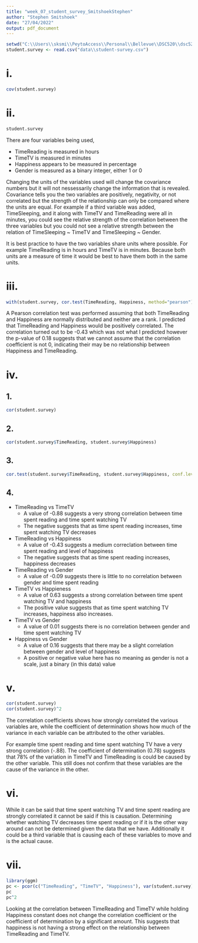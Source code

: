 ```yaml
---
title: "week_07_student_survey_SmitshoekStephen"
author: "Stephen Smitshoek"
date: "27/04/2022"
output: pdf_document
---
```


```r
setwd("C:\\Users\\sksmi\\PeytoAccess\\Personal\\Bellevue\\DSC520\\dsc520")
student.survey <- read.csv("data\\student-survey.csv")
```

# i.
```r
cov(student.survey)
```

# ii.
```r
student.survey
```
There are four variables being used,

* TimeReading is measured in hours  
* TimeTV is measured in minutes  
* Happiness appears to be measured in percentage  
* Gender is measured as a binary integer, either 1 or 0

Changing the units of the variables used will change the covariance numbers but it will not nessessarily change the information that is revealed. Covariance tells you the two variables are positively, negativity, or not correlated but the strength of the relationship can only be compared where the units are equal. For example if a third variable was added, TimeSleeping, and it along with TimeTV and TimeReading were all in minutes, you could see the relative strength of the correlation between the three variables but you could not see a relative strength between the relation of TimeSleeping ~ TimeTV and TimeSleeping ~ Gender.

It is best practice to have the two variables share units where possible.  For example TimeReading is in hours and TimeTV is in minutes.  Because both units are a measure of time it would be best to have them both in the same units.


# iii.
```r
with(student.survey, cor.test(TimeReading, Happiness, method="pearson"))
```
A Pearson correlation test was performed assuming that both TimeReading and Happiness are normally distributed and neither are a rank.  I predicted that TimeReading and Happiness would be positively correlated. The correlation turned out to be -0.43 which was not what I predicted however the p-value of 0.18 suggests that we cannot assume that the correlation coefficient is not 0, indicating their may be no relationship between Happiness and TimeReading.

# iv.
## 1.
```r
cor(student.survey)
```
## 2.
```r
cor(student.survey$TimeReading, student.survey$Happiness)
```

## 3.
```r
cor.test(student.survey$TimeReading, student.survey$Happiness, conf.level = .99)
```

## 4.

* TimeReading vs TimeTV
  + A value of -0.88 suggests a very strong correlation between time spent reading and time spent watching TV
  + The negative suggests that as time spent reading increases, time spent watching TV decreases
* TimeReading vs Happiness
  + A value of -0.43 suggests a medium correclation between time spent reading and level of happiness
  + The negative suggests that as time spent reading increases, happiness decreases
* TimeReading vs Gender
  + A value of -0.09 suggests there is little to no correlation between gender and time spent reading
* TimeTV vs Happieness
  + A value of 0.63 suggests a strong correlation between time spent watching TV and happiness
  + The positive value suggests that as time spent watching TV increases, happiness also increases.
* TimeTV vs Gender
  + A value of 0.01 suggests there is no correlation between gender and time spent watching TV
* Happiness vs Gender
  + A value of 0.16 suggests that there may be a slight correlation between gender and level of happiness
  + A positive or negative value here has no meaning as gender is not a scale, just a binary (in this data) value
  
# v.
```r
cor(student.survey)
cor(student.survey)^2
```

The correlation coefficients shows how strongly correlated the various variables are, while the coefficient of determination shows how much of the variance in each variable can be attributed to the other variables.

For example time spent reading and time spent watching TV have a very strong correlation (-.88).  The coefficient of determination (0.78) suggests that 78% of the variation in TimeTV and TimeReading is could be caused by the other variable.  This still does not confirm that these variables are the cause of the variance in the other.

# vi.
While it can be said that time spent watching TV and time spent reading are strongly correlated it cannot be said if this is causation. Determining whether watching TV decreases time spent reading or if it is the other way around can not be determined given the data that we have.  Additionally it could be a third variable that is causing each of these variables to move and is the actual cause.

# vii.
```r
library(ggm)
pc <- pcor(c("TimeReading", "TimeTV", "Happiness"), var(student.survey))
pc
pc^2
```
Looking at the correlation between TimeReading and TimeTV while holding Happiness constant does not change the correlation coefficient or the coefficient of determination by a significant amount.  This suggests that happiness is not having a strong effect on the relationship between TimeReading and TimeTV.
